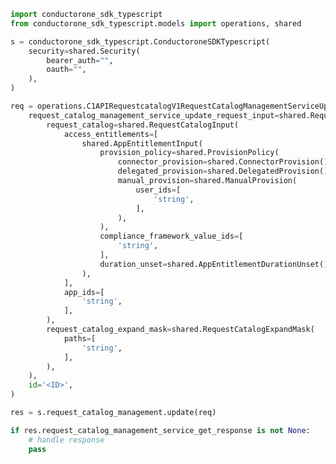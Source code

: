 ```python Update.py
import conductorone_sdk_typescript
from conductorone_sdk_typescript.models import operations, shared

s = conductorone_sdk_typescript.ConductoroneSDKTypescript(
    security=shared.Security(
        bearer_auth="",
        oauth="",
    ),
)

req = operations.C1APIRequestcatalogV1RequestCatalogManagementServiceUpdateRequest(
    request_catalog_management_service_update_request_input=shared.RequestCatalogManagementServiceUpdateRequestInput(
        request_catalog=shared.RequestCatalogInput(
            access_entitlements=[
                shared.AppEntitlementInput(
                    provision_policy=shared.ProvisionPolicy(
                        connector_provision=shared.ConnectorProvision(),
                        delegated_provision=shared.DelegatedProvision(),
                        manual_provision=shared.ManualProvision(
                            user_ids=[
                                'string',
                            ],
                        ),
                    ),
                    compliance_framework_value_ids=[
                        'string',
                    ],
                    duration_unset=shared.AppEntitlementDurationUnset(),
                ),
            ],
            app_ids=[
                'string',
            ],
        ),
        request_catalog_expand_mask=shared.RequestCatalogExpandMask(
            paths=[
                'string',
            ],
        ),
    ),
    id='<ID>',
)

res = s.request_catalog_management.update(req)

if res.request_catalog_management_service_get_response is not None:
    # handle response
    pass
```
